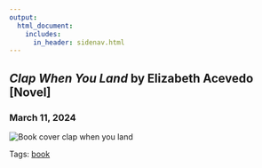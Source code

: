 ```yaml
---
output: 
  html_document:
    includes:
      in_header: sidenav.html
---
```

<!-- Page content -->
<div class="main">
<div class="card">

# <em> Clap When You Land </em> by Elizabeth Acevedo [Novel]
### March 11, 2024

<img class="cover" src="./media/cover-clap_when_you_land.jpeg" alt="Book cover clap when you land">

Tags: <a href="tags-book.html">book</a> 

</div>
</div>
